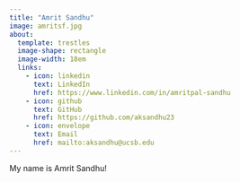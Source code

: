 ```yaml
---
title: "Amrit Sandhu"
image: amritsf.jpg
about: 
  template: trestles
  image-shape: rectangle
  image-width: 18em
  links: 
    - icon: linkedin
      text: LinkedIn
      href: https://www.linkedin.com/in/amritpal-sandhu
    - icon: github
      text: GitHub
      href: https://github.com/aksandhu23
    - icon: envelope
      text: Email
      href: mailto:aksandhu@ucsb.edu
---
```


My name is Amrit Sandhu!

\
